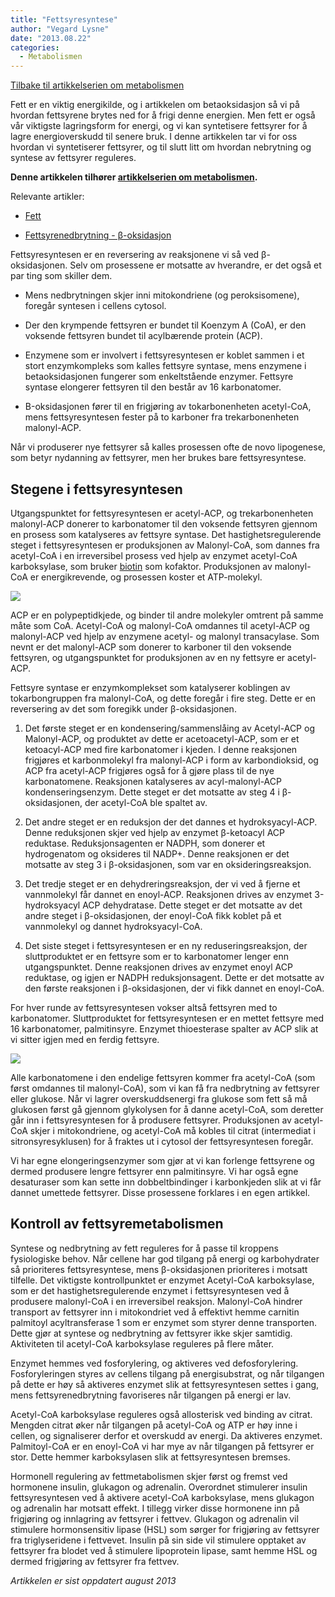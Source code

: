 ```yaml
---
title: "Fettsyresyntese"
author: "Vegard Lysne"
date: "2013.08.22"
categories: 
  - Metabolismen
---
```


[Tilbake til artikkelserien om metabolismen](../../metabolismen.html)

Fett er en viktig energikilde, og i artikkelen om betaoksidasjon så vi på hvordan fettsyrene brytes ned for å frigi denne energien. Men fett er også vår viktigste lagringsform for energi, og vi kan syntetisere fettsyrer for å lagre energioverskudd til senere bruk. I denne artikkelen tar vi for oss hvordan vi syntetiserer fettsyrer, og til slutt litt om hvordan nebrytning og syntese av fettsyrer reguleres.

**Denne artikkelen tilhører [artikkelserien om metabolismen](../../metabolismen.qmd "Innføring i metabolismen").**

Relevante artikler:

-   [Fett](../naeringsstoffer/fett.qmd "Fett")

-   [Fettsyrenedbrytning - β-oksidasjon](fettsyrenedbrytning.qmd "Fettsyrenedbrytning – β-oksidasjon")

Fettsyresyntesen er en reversering av reaksjonene vi så ved β-oksidasjonen. Selv om prosessene er motsatte av hverandre, er det også et par ting som skiller dem.

-   Mens nedbrytningen skjer inni mitokondriene (og peroksisomene), foregår syntesen i cellens cytosol.

-   Der den krympende fettsyren er bundet til Koenzym A (CoA), er den voksende fettsyren bundet til acylbærende protein (ACP).

-   Enzymene som er involvert i fettsyresyntesen er koblet sammen i et stort enzymkompleks som kalles fettsyre syntase, mens enzymene i betaoksidasjonen fungerer som enkeltstående enzymer. Fettsyre syntase elongerer fettsyren til den består av 16 karbonatomer.

-   Β-oksidasjonen fører til en frigjøring av tokarbonenheten acetyl-CoA, mens fettsyresyntesen fester på to karboner fra trekarbonenheten malonyl-ACP.

Når vi produserer nye fettsyrer så kalles prosessen ofte de novo lipogenese, som betyr nydanning av fettsyrer, men her brukes bare fettsyresyntese.

## Stegene i fettsyresyntesen

Utgangspunktet for fettsyresyntesen er acetyl-ACP, og trekarbonenheten malonyl-ACP donerer to karbonatomer til den voksende fettsyren gjennom en prosess som katalyseres av fettsyre syntase. Det hastighetsregulerende steget i fettsyresyntesen er produksjonen av Malonyl-CoA, som dannes fra acetyl-CoA i en irreversibel prosess ved hjelp av enzymet acetyl-CoA karboksylase, som bruker [biotin](../naeringsstoffer/biotin.qmd "Biotin, vitamin B7") som kofaktor. Produksjonen av malonyl-CoA er energikrevende, og prosessen koster et ATP-molekyl.

![](images/clipboard-2149418967.png)

ACP er en polypeptidkjede, og binder til andre molekyler omtrent på samme måte som CoA. Acetyl-CoA og malonyl-CoA omdannes til acetyl-ACP og malonyl-ACP ved hjelp av enzymene acetyl- og malonyl transacylase. Som nevnt er det malonyl-ACP som donerer to karboner til den voksende fettsyren, og utgangspunktet for produksjonen av en ny fettsyre er acetyl-ACP.

Fettsyre syntase er enzymkomplekset som katalyserer koblingen av tokarbongruppen fra malonyl-CoA, og dette foregår i fire steg. Dette er en reversering av det som foregikk under β-oksidasjonen.

1.  Det første steget er en kondensering/sammenslåing av Acetyl-ACP og Malonyl-ACP, og produktet av dette er acetoacetyl-ACP, som er et ketoacyl-ACP med fire karbonatomer i kjeden. I denne reaksjonen frigjøres et karbonmolekyl fra malonyl-ACP i form av karbondioksid, og ACP fra acetyl-ACP frigjøres også for å gjøre plass til de nye karbonatomene. Reaksjonen katalyseres av acyl-malonyl-ACP kondenseringsenzym. Dette steget er det motsatte av steg 4 i β-oksidasjonen, der acetyl-CoA ble spaltet av.

2.  Det andre steget er en reduksjon der det dannes et hydroksyacyl-ACP. Denne reduksjonen skjer ved hjelp av enzymet β-ketoacyl ACP reduktase. Reduksjonsagenten er NADPH, som donerer et hydrogenatom og oksideres til NADP+. Denne reaksjonen er det motsatte av steg 3 i β-oksidasjonen, som var en oksideringsreaksjon.

3.  Det tredje steget er en dehydreringsreaksjon, der vi ved å fjerne et vannmolekyl får dannet en enoyl-ACP. Reaksjonen drives av enzymet 3-hydroksyacyl ACP dehydratase. Dette steget er det motsatte av det andre steget i β-oksidasjonen, der enoyl-CoA fikk koblet på et vannmolekyl og dannet hydroksyacyl-CoA.

4.  Det siste steget i fettsyresyntesen er en ny reduseringsreaksjon, der sluttproduktet er en fettsyre som er to karbonatomer lenger enn utgangspunktet. Denne reaksjonen drives av enzymet enoyl ACP reduktase, og igjen er NADPH reduksjonsagent. Dette er det motsatte av den første reaksjonen i β-oksidasjonen, der vi fikk dannet en enoyl-CoA.

For hver runde av fettsyresyntesen vokser altså fettsyren med to karbonatomer. Sluttproduktet for fettsyresyntesen er en mettet fettsyre med 16 karbonatomer, palmitinsyre. Enzymet thioesterase spalter av ACP slik at vi sitter igjen med en ferdig fettsyre.

![](images/clipboard-1855992729.png)

Alle karbonatomene i den endelige fettsyren kommer fra acetyl-CoA (som først omdannes til malonyl-CoA), som vi kan få fra nedbrytning av fettsyrer eller glukose. Når vi lagrer overskuddsenergi fra glukose som fett så må glukosen først gå gjennom glykolysen for å danne acetyl-CoA, som deretter går inn i fettsyresyntesen for å produsere fettsyrer. Produksjonen av acetyl-CoA skjer i mitokondriene, og acetyl-CoA må kobles til citrat (intermediat i sitronsyresyklusen) for å fraktes ut i cytosol der fettsyresyntesen foregår.

Vi har egne elongeringsenzymer som gjør at vi kan forlenge fettsyrene og dermed produsere lengre fettsyrer enn palmitinsyre. Vi har også egne desaturaser som kan sette inn dobbeltbindinger i karbonkjeden slik at vi får dannet umettede fettsyrer. Disse prosessene forklares i en egen artikkel.

## Kontroll av fettsyremetabolismen

Syntese og nedbrytning av fett reguleres for å passe til kroppens fysiologiske behov. Når cellene har god tilgang på energi og karbohydrater så prioriteres fettsyresyntese, mens β-oksidasjonen prioriteres i motsatt tilfelle. Det viktigste kontrollpunktet er enzymet Acetyl-CoA karboksylase, som er det hastighetsregulerende enzymet i fettsyresyntesen ved å produsere malonyl-CoA i en irreversibel reaksjon. Malonyl-CoA hindrer transport av fettsyrer inn i mitokondriet ved å effektivt hemme carnitin palmitoyl acyltransferase 1 som er enzymet som styrer denne transporten. Dette gjør at syntese og nedbrytning av fettsyrer ikke skjer samtidig. Aktiviteten til acetyl-CoA karboksylase reguleres på flere måter.

Enzymet hemmes ved fosforylering, og aktiveres ved defosforylering. Fosforyleringen styres av cellens tilgang på energisubstrat, og når tilgangen på dette er høy så aktiveres enzymet slik at fettsyresyntesen settes i gang, mens fettsyrenedbrytning favoriseres når tilgangen på energi er lav.

Acetyl-CoA karboksylase reguleres også allosterisk ved binding av citrat. Mengden citrat øker når tilgangen på acetyl-CoA og ATP er høy inne i cellen, og signaliserer derfor et overskudd av energi. Da aktiveres enzymet. Palmitoyl-CoA er en enoyl-CoA vi har mye av når tilgangen på fettsyrer er stor. Dette hemmer karboksylasen slik at fettsyresyntesen bremses.

Hormonell regulering av fettmetabolismen skjer først og fremst ved hormonene insulin, glukagon og adrenalin. Overordnet stimulerer insulin fettsyresyntesen ved å aktivere acetyl-CoA karboksylase, mens glukagon og adrenalin har motsatt effekt. I tillegg virker disse hormonene inn på frigjøring og innlagring av fettsyrer i fettvev. Glukagon og adrenalin vil stimulere hormonsensitiv lipase (HSL) som sørger for frigjøring av fettsyrer fra triglyseridene i fettvevet. Insulin på sin side vil stimulere opptaket av fettsyrer fra blodet ved å stimulere lipoprotein lipase, samt hemme HSL og dermed frigjøring av fettsyrer fra fettvev.

*Artikkelen er sist oppdatert august 2013*

